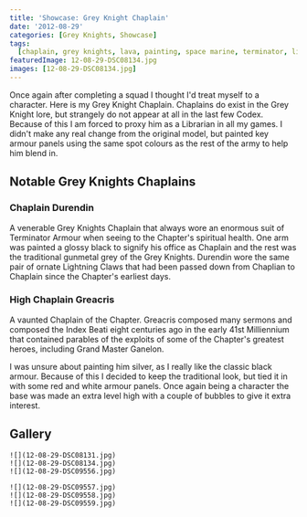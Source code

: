 ```yaml
---
title: 'Showcase: Grey Knight Chaplain'
date: '2012-08-29'
categories: [Grey Knights, Showcase]
tags:
  [chaplain, grey knights, lava, painting, space marine, terminator, librarian]
featuredImage: 12-08-29-DSC08134.jpg
images: [12-08-29-DSC08134.jpg]
---
```


Once again after completing a squad I thought I'd treat myself to a character. Here is my Grey Knight Chaplain. Chaplains do exist in the Grey Knight lore, but strangely do not appear at all in the last few Codex. Because of this I am forced to proxy him as a Librarian in all my games. I didn't make any real change from the original model, but painted key armour panels using the same spot colours as the rest of the army to help him blend in.

## Notable Grey Knights Chaplains

### Chaplain Durendin

A venerable Grey Knights Chaplain that always wore an enormous suit of Terminator Armour when seeing to the Chapter's spiritual health. One arm was painted a glossy black to signify his office as Chaplain and the rest was the traditional gunmetal grey of the Grey Knights. Durendin wore the same pair of ornate Lightning Claws that had been passed down from Chaplian to Chaplain since the Chapter's earliest days.

### High Chaplain Greacris

A vaunted Chaplain of the Chapter. Greacris composed many sermons and composed the Index Beati eight centuries ago in the early 41st Milliennium that contained parables of the exploits of some of the Chapter's greatest heroes, including Grand Master Ganelon.

I was unsure about painting him silver, as I really like the classic black armour. Because of this I decided to keep the traditional look, but tied it in with some red and white armour panels. Once again being a character the base was made an extra level high with a couple of bubbles to give it extra interest.

## Gallery

```grid|3
![](12-08-29-DSC08131.jpg)
![](12-08-29-DSC08134.jpg)
![](12-08-29-DSC09556.jpg)
```

```grid|3
![](12-08-29-DSC09557.jpg)
![](12-08-29-DSC09558.jpg)
![](12-08-29-DSC09559.jpg)
```

